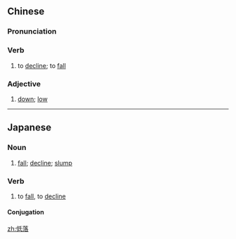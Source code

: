 ==Chinese==
{{zh-forms}}

===Pronunciation===
{{zh-pron
|m=dīluò
|c=dai1 lok6
|mn=kē-lo̍h
|cat=v,a
}}

===Verb===
{{zh-verb}}

# to [[decline]]; to [[fall]]

===Adjective===
{{zh-adj}}

# [[down]]; [[low]]

----

==Japanese==
{{ja-kanjitab|てい|らく|yomi=on}}

===Noun===
{{ja-noun|ていらく}}

# [[fall]]; [[decline]]; [[slump]]

===Verb===
{{ja-verb-suru|ていらく}}

# to [[fall]], to [[decline]]

====Conjugation====
{{ja-suru|低落|ていらく|teiraku}}

[[zh:低落]]